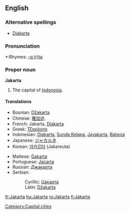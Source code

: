 {{wikipedia}}
==English==

===Alternative spellings===
*[[Djakarta]]

===Pronunciation===
*:Rhymes: [[Rhymes:English:-ɑː(r)tə|-ɑː(r)tə]]

===Proper noun===
'''Jakarta'''

# The capital of [[Indonesia]].

====Translations====
{{top}}
*Bosnian: [[Džakarta#Bosnian|Džakarta]] {{f}}
*Chinese: [[雅加达]]
*French: Jakarta, [[Djakarta]]
*Greek: [[Τζακάρτα]]
*Indonesian: [[Djakarta]], [[Sunda Kelapa]], [[Jayakarta]], [[Batavia]]
*Japanese: [[ジャカルタ]]
*Korean: [[자카르타]] (Jakareuta)
{{mid}}
*Maltese: [[Ġakarta]]
*Portuguese: [[Jacarta]] {{f}}
*Russian: [[Джакарта]] {{f}}
*Serbian:
*:Cyrillic: [[Џакарта#Serbian|Џакарта]] {{f}}
*:Latin: [[Džakarta#Serbian|Džakarta]] {{f}}
{{bottom}}

[[Category:Capital cities]]

[[fr:Jakarta]]
[[hu:Jakarta]]
[[ro:Jakarta]]
[[fi:Jakarta]]